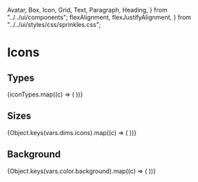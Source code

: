   Avatar,
  Box,
  Icon,
  Grid,
  Text,
  Paragraph,
  Heading,
} from "../../ui/components";
  flexAlignment,
  flexJustifyAlignment,
} from "../../ui/styles/css/sprinkles.css";

<Meta title="Style Guide/Icons" />

# Icons

## Types

<Box>
  {iconTypes.map((c) => (
    <Row key={c} label={c}>
      <Icon type={c} />
    </Row>
  ))}
</Box>

## Sizes

<Box>
  {Object.keys(vars.dims.icons).map((c) => (
    <Row key={c} label={c}>
      <Icon size={c} />
    </Row>
  ))}
</Box>

## Background

<Box>
  {Object.keys(vars.color.background).map((c) => (
    <Row key={c} label={c}>
      <Icon background={c} />
    </Row>
  ))}
</Box>
